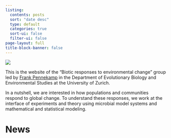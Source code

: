 ```yaml
---
listing:
  contents: posts
  sort: "date desc"
  type: default
  categories: true
  sort-ui: false
  filter-ui: false
page-layout: full
title-block-banner: false
---
```


![](images/biotic_responses.jpeg)

This is the website of the "Biotic responses to environmental change" group led by [Frank Pennekamp](https://www.ieu.uzh.ch/en/research/ecology/biotic_responses.html) in the Department of Evolutionary Biology and Environmental Studies at the University of Zurich.

In a nutshell, we are interested in how populations and communities respond to global change. To understand these responses, we work at the interface of experiments and theory using microbial model systems and mathematical and statistical modeling.

# News